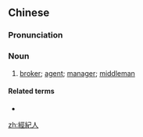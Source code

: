 {{also|经纪人}}
==Chinese==
{{zh-forms|s=经纪人|type=21}}

===Pronunciation===
{{zh-pron
|m=jīngjìrén
|c=ging1 gei2 jan4
|cat=n
}}

===Noun===
{{zh-noun}}

# [[broker]]; [[agent]]; [[manager]]; [[middleman]]

====Related terms====
* {{zh-l|代理人}}

[[zh:經紀人]]